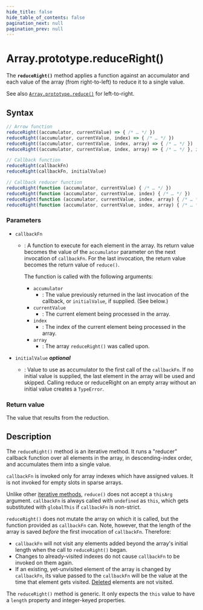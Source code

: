 ```yaml
---
hide_title: false
hide_table_of_contents: false
pagination_next: null
pagination_prev: null
---
```

# Array.prototype.reduceRight()

The **`reduceRight()`** method applies a function against an
accumulator and each value of the array (from right-to-left) to reduce it to a single
value.

See also [`Array.prototype.reduce()`](./reduce.mdx) for left-to-right.

## Syntax

```js
// Arrow function
reduceRight((accumulator, currentValue) => { /* … */ })
reduceRight((accumulator, currentValue, index) => { /* … */ })
reduceRight((accumulator, currentValue, index, array) => { /* … */ })
reduceRight((accumulator, currentValue, index, array) => { /* … */ }, initialValue)

// Callback function
reduceRight(callbackFn)
reduceRight(callbackFn, initialValue)

// Callback reducer function
reduceRight(function (accumulator, currentValue) { /* … */ })
reduceRight(function (accumulator, currentValue, index) { /* … */ })
reduceRight(function (accumulator, currentValue, index, array) { /* … */ })
reduceRight(function (accumulator, currentValue, index, array) { /* … */ }, initialValue)
```

### Parameters

- `callbackFn`

  - : A function to execute for each element in the array. Its return value becomes the value of the `accumulator` parameter on the next invocation of `callbackFn`. For the last invocation, the return value becomes the return value of `reduce()`.

    The function is called with the following arguments:

    - `accumulator`
      - : The value previously returned in the last invocation of the callback, or
        `initialValue`, if supplied. (See below.)
    - `currentValue`
      - : The current element being processed in the array.
    - `index`
      - : The index of the current element being processed in the array.
    - `array`
      - : The array `reduceRight()` was called upon.

- `initialValue` _**optional**_
  - : Value to use as accumulator to the first call of the
    `callbackFn`. If no initial value is supplied, the last element in
    the array will be used and skipped. Calling reduce or reduceRight on an empty array
    without an initial value creates a `TypeError`.

### Return value

The value that results from the reduction.

## Description

The `reduceRight()` method is an iterative method. It runs a "reducer" callback function over all elements in the array, in descending-index order, and accumulates them into a single value.

`callbackFn` is invoked only for array indexes which have assigned values. It is not invoked for empty slots in sparse arrays.

Unlike other [iterative methods](https://developer.mozilla.org/docs/Web/JavaScript/Reference/Global_Objects/Array#iterative_methods), `reduce()` does not accept a `thisArg` argument. `callbackFn` is always called with `undefined` as `this`, which gets substituted with `globalThis` if `callbackFn` is non-strict.

`reduceRight()` does not mutate the array on which it is called, but the function provided as `callbackFn` can. Note, however, that the length of the array is saved _before_ the first invocation of `callbackFn`. Therefore:

- `callbackFn` will not visit any elements added beyond the array's initial length when the call to `reduceRight()` began.
- Changes to already-visited indexes do not cause `callbackFn` to be invoked on them again.
- If an existing, yet-unvisited element of the array is changed by `callbackFn`, its value passed to the `callbackFn` will be the value at the time that element gets visited. [Deleted](https://developer.mozilla.org/docs/Web/JavaScript/Reference/Operators/delete) elements are not visited.



The `reduceRight()` method is generic. It only expects the `this` value to have a `length` property and integer-keyed properties.
